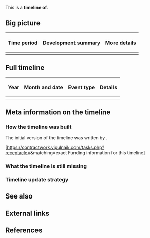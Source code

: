 This is a '''timeline of '''.

==Big picture==

{| class="wikitable"
! Time period !! Development summary !! More details
|-
|}

==Full timeline==

{| class="sortable wikitable"
! Year !! Month and date !! Event type !! Details
|-
|}

==Meta information on the timeline==

===How the timeline was built===

The initial version of the timeline was written by [[User:|]].

[https://contractwork.vipulnaik.com/tasks.php?receptacle={{urlencode:{{PAGENAME}}}}&matching=exact Funding information for this timeline] <!-- No need to modify this time. The title of the page will automatically be filled by MediaWiki, and the funding information will be available at the destination once payment is finalized. -->

===What the timeline is still missing===

===Timeline update strategy===

==See also==

==External links==

==References==

{{Reflist|30em}}
